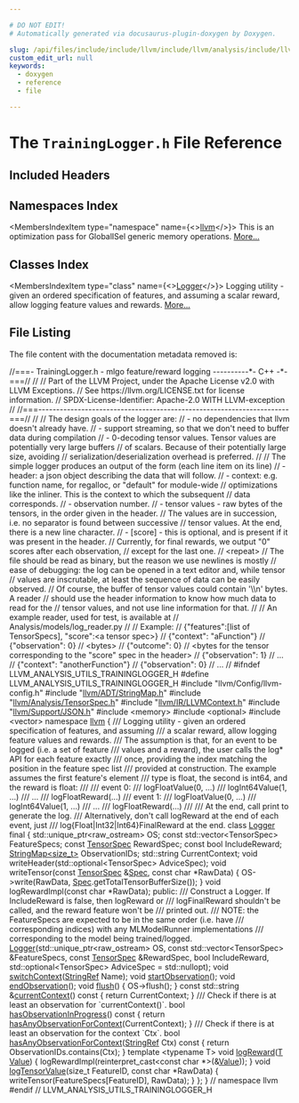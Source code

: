 ```yaml
---

# DO NOT EDIT!
# Automatically generated via docusaurus-plugin-doxygen by Doxygen.

slug: /api/files/include/include/llvm/include/llvm/analysis/include/llvm/analysis/utils/traininglogger-h
custom_edit_url: null
keywords:
  - doxygen
  - reference
  - file

---
```





# The `TrainingLogger.h` File Reference

<DoxygenPage pluginConfig={pluginConfig}>



## Included Headers

<IncludesList>
<IncludesListItem
  filePath="llvm/Config/llvm-config.h"
  permalink=""
  isLocal="true" />
<IncludesListItem
  filePath="llvm/ADT/StringMap.h"
  permalink="/docs/api/files/include/include/llvm/include/llvm/adt/stringmap-h"
  isLocal="true" />
<IncludesListItem
  filePath="llvm/Analysis/TensorSpec.h"
  permalink="/docs/api/files/include/include/llvm/include/llvm/analysis/tensorspec-h"
  isLocal="true" />
<IncludesListItem
  filePath="llvm/IR/LLVMContext.h"
  permalink="/docs/api/files/include/include/llvm/include/llvm/ir/llvmcontext-h"
  isLocal="true" />
<IncludesListItem
  filePath="llvm/Support/JSON.h"
  permalink="/docs/api/files/include/include/llvm/include/llvm/support/json-h"
  isLocal="true" />
<IncludesListItem
  filePath="memory"
  permalink=""
  isLocal="false" />
<IncludesListItem
  filePath="optional"
  permalink=""
  isLocal="false" />
<IncludesListItem
  filePath="vector"
  permalink=""
  isLocal="false" />
</IncludesList>

## Namespaces Index

<MembersIndex>

<MembersIndexItem
  type="namespace"
  name={<><a href="/docs/api/namespaces/llvm">llvm</a></>}>
This is an optimization pass for GlobalISel generic memory operations. <a href="/docs/api/namespaces/llvm/#details">More...</a>
</MembersIndexItem>

</MembersIndex>

## Classes Index

<MembersIndex>

<MembersIndexItem
  type="class"
  name={<><a href="/docs/api/classes/llvm/logger">Logger</a></>}>
Logging utility - given an ordered specification of features, and assuming a scalar reward, allow logging feature values and rewards. <a href="/docs/api/classes/llvm/logger/#details">More...</a>
</MembersIndexItem>

</MembersIndex>


## File Listing

The file content with the documentation metadata removed is:

<ProgramListing>

<Link id="l00001" /><CodeLine lineNumber="1"><Highlight kind="comment">//===- TrainingLogger.h - mlgo feature/reward logging  ----------&#42;- C++ -&#42;-===//</Highlight><Highlight kind="normal"></Highlight></CodeLine>
<Link id="l00002" /><CodeLine lineNumber="2"><Highlight kind="normal"></Highlight><Highlight kind="comment">//</Highlight><Highlight kind="normal"></Highlight></CodeLine>
<Link id="l00003" /><CodeLine lineNumber="3"><Highlight kind="normal"></Highlight><Highlight kind="comment">// Part of the LLVM Project, under the Apache License v2.0 with LLVM Exceptions.</Highlight><Highlight kind="normal"></Highlight></CodeLine>
<Link id="l00004" /><CodeLine lineNumber="4"><Highlight kind="normal"></Highlight><Highlight kind="comment">// See https://llvm.org/LICENSE.txt for license information.</Highlight><Highlight kind="normal"></Highlight></CodeLine>
<Link id="l00005" /><CodeLine lineNumber="5"><Highlight kind="normal"></Highlight><Highlight kind="comment">// SPDX-License-Identifier: Apache-2.0 WITH LLVM-exception</Highlight><Highlight kind="normal"></Highlight></CodeLine>
<Link id="l00006" /><CodeLine lineNumber="6"><Highlight kind="normal"></Highlight><Highlight kind="comment">//</Highlight><Highlight kind="normal"></Highlight></CodeLine>
<Link id="l00007" /><CodeLine lineNumber="7"><Highlight kind="normal"></Highlight><Highlight kind="comment">//===----------------------------------------------------------------------===//</Highlight><Highlight kind="normal"></Highlight></CodeLine>
<Link id="l00008" /><CodeLine lineNumber="8"><Highlight kind="normal"></Highlight><Highlight kind="comment">//</Highlight><Highlight kind="normal"></Highlight></CodeLine>
<Link id="l00009" /><CodeLine lineNumber="9"><Highlight kind="normal"></Highlight><Highlight kind="comment">// The design goals of the logger are:</Highlight><Highlight kind="normal"></Highlight></CodeLine>
<Link id="l00010" /><CodeLine lineNumber="10"><Highlight kind="normal"></Highlight><Highlight kind="comment">// - no dependencies that llvm doesn&#39;t already have.</Highlight><Highlight kind="normal"></Highlight></CodeLine>
<Link id="l00011" /><CodeLine lineNumber="11"><Highlight kind="normal"></Highlight><Highlight kind="comment">// - support streaming, so that we don&#39;t need to buffer data during compilation</Highlight><Highlight kind="normal"></Highlight></CodeLine>
<Link id="l00012" /><CodeLine lineNumber="12"><Highlight kind="normal"></Highlight><Highlight kind="comment">// - 0-decoding tensor values. Tensor values are potentially very large buffers</Highlight><Highlight kind="normal"></Highlight></CodeLine>
<Link id="l00013" /><CodeLine lineNumber="13"><Highlight kind="normal"></Highlight><Highlight kind="comment">// of scalars. Because of their potentially large size, avoiding</Highlight><Highlight kind="normal"></Highlight></CodeLine>
<Link id="l00014" /><CodeLine lineNumber="14"><Highlight kind="normal"></Highlight><Highlight kind="comment">// serialization/deserialization overhead is preferred.</Highlight><Highlight kind="normal"></Highlight></CodeLine>
<Link id="l00015" /><CodeLine lineNumber="15"><Highlight kind="normal"></Highlight><Highlight kind="comment">//</Highlight><Highlight kind="normal"></Highlight></CodeLine>
<Link id="l00016" /><CodeLine lineNumber="16"><Highlight kind="normal"></Highlight><Highlight kind="comment">// The simple logger produces an output of the form (each line item on its line)</Highlight><Highlight kind="normal"></Highlight></CodeLine>
<Link id="l00017" /><CodeLine lineNumber="17"><Highlight kind="normal"></Highlight><Highlight kind="comment">// - header: a json object describing the data that will follow.</Highlight><Highlight kind="normal"></Highlight></CodeLine>
<Link id="l00018" /><CodeLine lineNumber="18"><Highlight kind="normal"></Highlight><Highlight kind="comment">// - context: e.g. function name, for regalloc, or &quot;default&quot; for module-wide</Highlight><Highlight kind="normal"></Highlight></CodeLine>
<Link id="l00019" /><CodeLine lineNumber="19"><Highlight kind="normal"></Highlight><Highlight kind="comment">// optimizations like the inliner. This is the context to which the subsequent</Highlight><Highlight kind="normal"></Highlight></CodeLine>
<Link id="l00020" /><CodeLine lineNumber="20"><Highlight kind="normal"></Highlight><Highlight kind="comment">// data corresponds.</Highlight><Highlight kind="normal"></Highlight></CodeLine>
<Link id="l00021" /><CodeLine lineNumber="21"><Highlight kind="normal"></Highlight><Highlight kind="comment">// - observation number.</Highlight><Highlight kind="normal"></Highlight></CodeLine>
<Link id="l00022" /><CodeLine lineNumber="22"><Highlight kind="normal"></Highlight><Highlight kind="comment">// - tensor values - raw bytes of the tensors, in the order given in the header.</Highlight><Highlight kind="normal"></Highlight></CodeLine>
<Link id="l00023" /><CodeLine lineNumber="23"><Highlight kind="normal"></Highlight><Highlight kind="comment">// The values are in succession, i.e. no separator is found between successive</Highlight><Highlight kind="normal"></Highlight></CodeLine>
<Link id="l00024" /><CodeLine lineNumber="24"><Highlight kind="normal"></Highlight><Highlight kind="comment">// tensor values. At the end, there is a new line character.</Highlight><Highlight kind="normal"></Highlight></CodeLine>
<Link id="l00025" /><CodeLine lineNumber="25"><Highlight kind="normal"></Highlight><Highlight kind="comment">// - &#91;score&#93; - this is optional, and is present if it was present in the header.</Highlight><Highlight kind="normal"></Highlight></CodeLine>
<Link id="l00026" /><CodeLine lineNumber="26"><Highlight kind="normal"></Highlight><Highlight kind="comment">// Currently, for final rewards, we output &quot;0&quot; scores after each observation,</Highlight><Highlight kind="normal"></Highlight></CodeLine>
<Link id="l00027" /><CodeLine lineNumber="27"><Highlight kind="normal"></Highlight><Highlight kind="comment">// except for the last one.</Highlight><Highlight kind="normal"></Highlight></CodeLine>
<Link id="l00028" /><CodeLine lineNumber="28"><Highlight kind="normal"></Highlight><Highlight kind="comment">// &lt;repeat&gt;</Highlight><Highlight kind="normal"></Highlight></CodeLine>
<Link id="l00029" /><CodeLine lineNumber="29"><Highlight kind="normal"></Highlight><Highlight kind="comment">// The file should be read as binary, but the reason we use newlines is mostly</Highlight><Highlight kind="normal"></Highlight></CodeLine>
<Link id="l00030" /><CodeLine lineNumber="30"><Highlight kind="normal"></Highlight><Highlight kind="comment">// ease of debugging: the log can be opened in a text editor and, while tensor</Highlight><Highlight kind="normal"></Highlight></CodeLine>
<Link id="l00031" /><CodeLine lineNumber="31"><Highlight kind="normal"></Highlight><Highlight kind="comment">// values are inscrutable, at least the sequence of data can be easily observed.</Highlight><Highlight kind="normal"></Highlight></CodeLine>
<Link id="l00032" /><CodeLine lineNumber="32"><Highlight kind="normal"></Highlight><Highlight kind="comment">// Of course, the buffer of tensor values could contain &#39;\\n&#39; bytes. A reader</Highlight><Highlight kind="normal"></Highlight></CodeLine>
<Link id="l00033" /><CodeLine lineNumber="33"><Highlight kind="normal"></Highlight><Highlight kind="comment">// should use the header information to know how much data to read for the</Highlight><Highlight kind="normal"></Highlight></CodeLine>
<Link id="l00034" /><CodeLine lineNumber="34"><Highlight kind="normal"></Highlight><Highlight kind="comment">// tensor values, and not use line information for that.</Highlight><Highlight kind="normal"></Highlight></CodeLine>
<Link id="l00035" /><CodeLine lineNumber="35"><Highlight kind="normal"></Highlight><Highlight kind="comment">//</Highlight><Highlight kind="normal"></Highlight></CodeLine>
<Link id="l00036" /><CodeLine lineNumber="36"><Highlight kind="normal"></Highlight><Highlight kind="comment">// An example reader, used for test, is available at</Highlight><Highlight kind="normal"></Highlight></CodeLine>
<Link id="l00037" /><CodeLine lineNumber="37"><Highlight kind="normal"></Highlight><Highlight kind="comment">// Analysis/models/log&#95;reader.py</Highlight><Highlight kind="normal"></Highlight></CodeLine>
<Link id="l00038" /><CodeLine lineNumber="38"><Highlight kind="normal"></Highlight><Highlight kind="comment">//</Highlight><Highlight kind="normal"></Highlight></CodeLine>
<Link id="l00039" /><CodeLine lineNumber="39"><Highlight kind="normal"></Highlight><Highlight kind="comment">// Example:</Highlight><Highlight kind="normal"></Highlight></CodeLine>
<Link id="l00040" /><CodeLine lineNumber="40"><Highlight kind="normal"></Highlight><Highlight kind="comment">// &#123;&quot;features&quot;:&#91;list of TensorSpecs&#93;, &quot;score&quot;:&lt;a tensor spec&gt;&#125;</Highlight><Highlight kind="normal"></Highlight></CodeLine>
<Link id="l00041" /><CodeLine lineNumber="41"><Highlight kind="normal"></Highlight><Highlight kind="comment">// &#123;&quot;context&quot;: &quot;aFunction&quot;&#125;</Highlight><Highlight kind="normal"></Highlight></CodeLine>
<Link id="l00042" /><CodeLine lineNumber="42"><Highlight kind="normal"></Highlight><Highlight kind="comment">// &#123;&quot;observation&quot;: 0&#125;</Highlight><Highlight kind="normal"></Highlight></CodeLine>
<Link id="l00043" /><CodeLine lineNumber="43"><Highlight kind="normal"></Highlight><Highlight kind="comment">// &lt;bytes&gt;</Highlight><Highlight kind="normal"></Highlight></CodeLine>
<Link id="l00044" /><CodeLine lineNumber="44"><Highlight kind="normal"></Highlight><Highlight kind="comment">// &#123;&quot;outcome&quot;: 0&#125;</Highlight><Highlight kind="normal"></Highlight></CodeLine>
<Link id="l00045" /><CodeLine lineNumber="45"><Highlight kind="normal"></Highlight><Highlight kind="comment">// &lt;bytes for the tensor corresponding to the &quot;score&quot; spec in the header&gt;</Highlight><Highlight kind="normal"></Highlight></CodeLine>
<Link id="l00046" /><CodeLine lineNumber="46"><Highlight kind="normal"></Highlight><Highlight kind="comment">// &#123;&quot;observation&quot;: 1&#125;</Highlight><Highlight kind="normal"></Highlight></CodeLine>
<Link id="l00047" /><CodeLine lineNumber="47"><Highlight kind="normal"></Highlight><Highlight kind="comment">// ...</Highlight><Highlight kind="normal"></Highlight></CodeLine>
<Link id="l00048" /><CodeLine lineNumber="48"><Highlight kind="normal"></Highlight><Highlight kind="comment">// &#123;&quot;context&quot;: &quot;anotherFunction&quot;&#125;</Highlight><Highlight kind="normal"></Highlight></CodeLine>
<Link id="l00049" /><CodeLine lineNumber="49"><Highlight kind="normal"></Highlight><Highlight kind="comment">// &#123;&quot;observation&quot;: 0&#125;</Highlight><Highlight kind="normal"></Highlight></CodeLine>
<Link id="l00050" /><CodeLine lineNumber="50"><Highlight kind="normal"></Highlight><Highlight kind="comment">// ...</Highlight><Highlight kind="normal"></Highlight></CodeLine>
<Link id="l00051" /><CodeLine lineNumber="51"><Highlight kind="normal"></Highlight><Highlight kind="comment">//</Highlight><Highlight kind="normal"></Highlight></CodeLine>
<Link id="l00052" /><CodeLine lineNumber="52"><Highlight kind="normal"></Highlight></CodeLine>
<Link id="l00053" /><CodeLine lineNumber="53"><Highlight kind="normal"></Highlight><Highlight kind="preprocessor">#ifndef LLVM&#95;ANALYSIS&#95;UTILS&#95;TRAININGLOGGER&#95;H</Highlight><Highlight kind="normal"></Highlight></CodeLine>
<Link id="l00054" /><CodeLine lineNumber="54"><Highlight kind="normal"></Highlight><Highlight kind="preprocessor">#define LLVM&#95;ANALYSIS&#95;UTILS&#95;TRAININGLOGGER&#95;H</Highlight><Highlight kind="normal"></Highlight></CodeLine>
<Link id="l00055" /><CodeLine lineNumber="55"><Highlight kind="normal"></Highlight></CodeLine>
<Link id="l00056" /><CodeLine lineNumber="56"><Highlight kind="normal"></Highlight><Highlight kind="preprocessor">#include &quot;llvm/Config/llvm-config.h&quot;</Highlight><Highlight kind="normal"></Highlight></CodeLine>
<Link id="l00057" /><CodeLine lineNumber="57"><Highlight kind="normal"></Highlight></CodeLine>
<Link id="l00058" /><CodeLine lineNumber="58"><Highlight kind="normal"></Highlight><Highlight kind="preprocessor">#include &quot;<a href="/docs/api/files/include/include/llvm/include/llvm/adt/stringmap-h">llvm/ADT/StringMap.h</a>&quot;</Highlight><Highlight kind="normal"></Highlight></CodeLine>
<Link id="l00059" /><CodeLine lineNumber="59"><Highlight kind="normal"></Highlight><Highlight kind="preprocessor">#include &quot;<a href="/docs/api/files/include/include/llvm/include/llvm/analysis/tensorspec-h">llvm/Analysis/TensorSpec.h</a>&quot;</Highlight><Highlight kind="normal"></Highlight></CodeLine>
<Link id="l00060" /><CodeLine lineNumber="60"><Highlight kind="normal"></Highlight><Highlight kind="preprocessor">#include &quot;<a href="/docs/api/files/include/include/llvm/include/llvm/ir/llvmcontext-h">llvm/IR/LLVMContext.h</a>&quot;</Highlight><Highlight kind="normal"></Highlight></CodeLine>
<Link id="l00061" /><CodeLine lineNumber="61"><Highlight kind="normal"></Highlight><Highlight kind="preprocessor">#include &quot;<a href="/docs/api/files/include/include/llvm/include/llvm/support/json-h">llvm/Support/JSON.h</a>&quot;</Highlight><Highlight kind="normal"></Highlight></CodeLine>
<Link id="l00062" /><CodeLine lineNumber="62"><Highlight kind="normal"></Highlight></CodeLine>
<Link id="l00063" /><CodeLine lineNumber="63"><Highlight kind="normal"></Highlight><Highlight kind="preprocessor">#include &lt;memory&gt;</Highlight><Highlight kind="normal"></Highlight></CodeLine>
<Link id="l00064" /><CodeLine lineNumber="64"><Highlight kind="normal"></Highlight><Highlight kind="preprocessor">#include &lt;optional&gt;</Highlight><Highlight kind="normal"></Highlight></CodeLine>
<Link id="l00065" /><CodeLine lineNumber="65"><Highlight kind="normal"></Highlight><Highlight kind="preprocessor">#include &lt;vector&gt;</Highlight><Highlight kind="normal"></Highlight></CodeLine>
<Link id="l00066" /><CodeLine lineNumber="66"><Highlight kind="normal"></Highlight></CodeLine>
<Link id="l00067" /><CodeLine lineNumber="67"><Highlight kind="normal"></Highlight><Highlight kind="keyword">namespace </Highlight><Highlight kind="normal"><a href="/docs/api/namespaces/llvm">llvm</a> &#123;</Highlight></CodeLine>
<Link id="l00068" /><CodeLine lineNumber="68"><Highlight kind="normal"></Highlight><Highlight kind="comment"></Highlight></CodeLine>
<Link id="l00069" /><CodeLine lineNumber="69"><Highlight kind="comment">/// Logging utility - given an ordered specification of features, and assuming</Highlight></CodeLine>
<Link id="l00070" /><CodeLine lineNumber="70"><Highlight kind="comment">/// a scalar reward, allow logging feature values and rewards.</Highlight></CodeLine>
<Link id="l00071" /><CodeLine lineNumber="71"><Highlight kind="comment">/// The assumption is that, for an event to be logged (i.e. a set of feature</Highlight></CodeLine>
<Link id="l00072" /><CodeLine lineNumber="72"><Highlight kind="comment">/// values and a reward), the user calls the log&#42; API for each feature exactly</Highlight></CodeLine>
<Link id="l00073" /><CodeLine lineNumber="73"><Highlight kind="comment">/// once, providing the index matching the position in the feature spec list</Highlight></CodeLine>
<Link id="l00074" /><CodeLine lineNumber="74"><Highlight kind="comment">/// provided at construction. The example assumes the first feature&#39;s element</Highlight></CodeLine>
<Link id="l00075" /><CodeLine lineNumber="75"><Highlight kind="comment">/// type is float, the second is int64, and the reward is float:</Highlight></CodeLine>
<Link id="l00076" /><CodeLine lineNumber="76"><Highlight kind="comment">///</Highlight></CodeLine>
<Link id="l00077" /><CodeLine lineNumber="77"><Highlight kind="comment">/// event 0:</Highlight></CodeLine>
<Link id="l00078" /><CodeLine lineNumber="78"><Highlight kind="comment">///   logFloatValue(0, ...)</Highlight></CodeLine>
<Link id="l00079" /><CodeLine lineNumber="79"><Highlight kind="comment">///   logInt64Value(1, ...)</Highlight></CodeLine>
<Link id="l00080" /><CodeLine lineNumber="80"><Highlight kind="comment">///   ...</Highlight></CodeLine>
<Link id="l00081" /><CodeLine lineNumber="81"><Highlight kind="comment">///   logFloatReward(...)</Highlight></CodeLine>
<Link id="l00082" /><CodeLine lineNumber="82"><Highlight kind="comment">/// event 1:</Highlight></CodeLine>
<Link id="l00083" /><CodeLine lineNumber="83"><Highlight kind="comment">///   logFloatValue(0, ...)</Highlight></CodeLine>
<Link id="l00084" /><CodeLine lineNumber="84"><Highlight kind="comment">///   logInt64Value(1, ...)</Highlight></CodeLine>
<Link id="l00085" /><CodeLine lineNumber="85"><Highlight kind="comment">///   ...</Highlight></CodeLine>
<Link id="l00086" /><CodeLine lineNumber="86"><Highlight kind="comment">///   logFloatReward(...)</Highlight></CodeLine>
<Link id="l00087" /><CodeLine lineNumber="87"><Highlight kind="comment">///</Highlight></CodeLine>
<Link id="l00088" /><CodeLine lineNumber="88"><Highlight kind="comment">/// At the end, call print to generate the log.</Highlight></CodeLine>
<Link id="l00089" /><CodeLine lineNumber="89"><Highlight kind="comment">/// Alternatively, don&#39;t call logReward at the end of each event, just</Highlight></CodeLine>
<Link id="l00090" /><CodeLine lineNumber="90"><Highlight kind="comment">/// log&#123;Float|Int32|Int64&#125;FinalReward at the end.</Highlight><Highlight kind="normal"></Highlight></CodeLine>
<Link id="l00091" /><CodeLine lineNumber="91" lineLink="/docs/api/classes/llvm/logger"><Highlight kind="normal"></Highlight><Highlight kind="keyword">class </Highlight><Highlight kind="normal"><a href="/docs/api/classes/llvm/logger/#afa8b89d00af0e306a92b7e9c9d5bc681">Logger</a> final &#123;</Highlight></CodeLine>
<Link id="l00092" /><CodeLine lineNumber="92"><Highlight kind="normal">  std::unique&#95;ptr&lt;raw&#95;ostream&gt; OS;</Highlight></CodeLine>
<Link id="l00093" /><CodeLine lineNumber="93"><Highlight kind="normal">  </Highlight><Highlight kind="keyword">const</Highlight><Highlight kind="normal"> std::vector&lt;TensorSpec&gt; FeatureSpecs;</Highlight></CodeLine>
<Link id="l00094" /><CodeLine lineNumber="94"><Highlight kind="normal">  </Highlight><Highlight kind="keyword">const</Highlight><Highlight kind="normal"> <a href="/docs/api/classes/llvm/tensorspec">TensorSpec</a> RewardSpec;</Highlight></CodeLine>
<Link id="l00095" /><CodeLine lineNumber="95"><Highlight kind="normal">  </Highlight><Highlight kind="keyword">const</Highlight><Highlight kind="normal"> </Highlight><Highlight kind="keywordtype">bool</Highlight><Highlight kind="normal"> IncludeReward;</Highlight></CodeLine>
<Link id="l00096" /><CodeLine lineNumber="96"><Highlight kind="normal">  <a href="/docs/api/classes/llvm/stringmap">StringMap&lt;size&#95;t&gt;</a> ObservationIDs;</Highlight></CodeLine>
<Link id="l00097" /><CodeLine lineNumber="97"><Highlight kind="normal">  std::string CurrentContext;</Highlight></CodeLine>
<Link id="l00098" /><CodeLine lineNumber="98"><Highlight kind="normal"></Highlight></CodeLine>
<Link id="l00099" /><CodeLine lineNumber="99"><Highlight kind="normal">  </Highlight><Highlight kind="keywordtype">void</Highlight><Highlight kind="normal"> writeHeader(std::optional&lt;TensorSpec&gt; AdviceSpec);</Highlight></CodeLine>
<Link id="l00100" /><CodeLine lineNumber="100"><Highlight kind="normal">  </Highlight><Highlight kind="keywordtype">void</Highlight><Highlight kind="normal"> writeTensor(</Highlight><Highlight kind="keyword">const</Highlight><Highlight kind="normal"> <a href="/docs/api/classes/llvm/tensorspec">TensorSpec</a> &amp;<a href="/docs/api/structs/llvm/spec">Spec</a>, </Highlight><Highlight kind="keyword">const</Highlight><Highlight kind="normal"> </Highlight><Highlight kind="keywordtype">char</Highlight><Highlight kind="normal"> &#42;RawData) &#123;</Highlight></CodeLine>
<Link id="l00101" /><CodeLine lineNumber="101"><Highlight kind="normal">    OS-&gt;write(RawData, <a href="/docs/api/structs/llvm/spec">Spec</a>.getTotalTensorBufferSize());</Highlight></CodeLine>
<Link id="l00102" /><CodeLine lineNumber="102"><Highlight kind="normal">  &#125;</Highlight></CodeLine>
<Link id="l00103" /><CodeLine lineNumber="103"><Highlight kind="normal">  </Highlight><Highlight kind="keywordtype">void</Highlight><Highlight kind="normal"> logRewardImpl(</Highlight><Highlight kind="keyword">const</Highlight><Highlight kind="normal"> </Highlight><Highlight kind="keywordtype">char</Highlight><Highlight kind="normal"> &#42;RawData);</Highlight></CodeLine>
<Link id="l00104" /><CodeLine lineNumber="104"><Highlight kind="normal"></Highlight></CodeLine>
<Link id="l00105" /><CodeLine lineNumber="105"><Highlight kind="normal"></Highlight><Highlight kind="keyword">public</Highlight><Highlight kind="normal">:</Highlight><Highlight kind="comment"></Highlight></CodeLine>
<Link id="l00106" /><CodeLine lineNumber="106"><Highlight kind="comment">  /// Construct a Logger. If IncludeReward is false, then logReward or</Highlight></CodeLine>
<Link id="l00107" /><CodeLine lineNumber="107"><Highlight kind="comment">  /// logFinalReward shouldn&#39;t be called, and the reward feature won&#39;t be</Highlight></CodeLine>
<Link id="l00108" /><CodeLine lineNumber="108"><Highlight kind="comment">  /// printed out.</Highlight></CodeLine>
<Link id="l00109" /><CodeLine lineNumber="109"><Highlight kind="comment">  /// NOTE: the FeatureSpecs are expected to be in the same order (i.e. have</Highlight></CodeLine>
<Link id="l00110" /><CodeLine lineNumber="110"><Highlight kind="comment">  /// corresponding indices) with any MLModelRunner implementations</Highlight></CodeLine>
<Link id="l00111" /><CodeLine lineNumber="111"><Highlight kind="comment">  /// corresponding to the model being trained/logged.</Highlight><Highlight kind="normal"></Highlight></CodeLine>
<Link id="l00112" /><CodeLine lineNumber="112"><Highlight kind="normal">  <a href="/docs/api/classes/llvm/logger/#afa8b89d00af0e306a92b7e9c9d5bc681">Logger</a>(std::unique&#95;ptr&lt;raw&#95;ostream&gt; OS,</Highlight></CodeLine>
<Link id="l00113" /><CodeLine lineNumber="113"><Highlight kind="normal">         </Highlight><Highlight kind="keyword">const</Highlight><Highlight kind="normal"> std::vector&lt;TensorSpec&gt; &amp;FeatureSpecs,</Highlight></CodeLine>
<Link id="l00114" /><CodeLine lineNumber="114"><Highlight kind="normal">         </Highlight><Highlight kind="keyword">const</Highlight><Highlight kind="normal"> <a href="/docs/api/classes/llvm/tensorspec">TensorSpec</a> &amp;RewardSpec, </Highlight><Highlight kind="keywordtype">bool</Highlight><Highlight kind="normal"> IncludeReward,</Highlight></CodeLine>
<Link id="l00115" /><CodeLine lineNumber="115"><Highlight kind="normal">         std::optional&lt;TensorSpec&gt; AdviceSpec = std::nullopt);</Highlight></CodeLine>
<Link id="l00116" /><CodeLine lineNumber="116"><Highlight kind="normal"></Highlight></CodeLine>
<Link id="l00117" /><CodeLine lineNumber="117"><Highlight kind="normal">  </Highlight><Highlight kind="keywordtype">void</Highlight><Highlight kind="normal"> <a href="/docs/api/classes/llvm/logger/#a9be20507499a9a17d9e77ce1ba2cf330">switchContext</a>(<a href="/docs/api/classes/llvm/stringref">StringRef</a> Name);</Highlight></CodeLine>
<Link id="l00118" /><CodeLine lineNumber="118"><Highlight kind="normal">  </Highlight><Highlight kind="keywordtype">void</Highlight><Highlight kind="normal"> <a href="/docs/api/classes/llvm/logger/#a6ca977785c8d33e0e44f0b25d3756f74">startObservation</a>();</Highlight></CodeLine>
<Link id="l00119" /><CodeLine lineNumber="119"><Highlight kind="normal">  </Highlight><Highlight kind="keywordtype">void</Highlight><Highlight kind="normal"> <a href="/docs/api/classes/llvm/logger/#ac1150afbe88be53f26045917d074b304">endObservation</a>();</Highlight></CodeLine>
<Link id="l00120" /><CodeLine lineNumber="120" lineLink="/docs/api/classes/llvm/logger/#ada35dca57bfd0bce4879fb3ba8c61014"><Highlight kind="normal">  </Highlight><Highlight kind="keywordtype">void</Highlight><Highlight kind="normal"> <a href="/docs/api/classes/llvm/logger/#ada35dca57bfd0bce4879fb3ba8c61014">flush</a>() &#123; OS-&gt;flush(); &#125;</Highlight></CodeLine>
<Link id="l00121" /><CodeLine lineNumber="121"><Highlight kind="normal"></Highlight></CodeLine>
<Link id="l00122" /><CodeLine lineNumber="122" lineLink="/docs/api/classes/llvm/logger/#ac886a0d14183ddb3f3360be5195e164e"><Highlight kind="normal">  </Highlight><Highlight kind="keyword">const</Highlight><Highlight kind="normal"> std::string &amp;<a href="/docs/api/classes/llvm/logger/#ac886a0d14183ddb3f3360be5195e164e">currentContext</a>()</Highlight><Highlight kind="keyword"> const </Highlight><Highlight kind="normal">&#123; </Highlight><Highlight kind="keywordflow">return</Highlight><Highlight kind="normal"> CurrentContext; &#125;</Highlight></CodeLine>
<Link id="l00123" /><CodeLine lineNumber="123"><Highlight kind="normal"></Highlight><Highlight kind="comment"></Highlight></CodeLine>
<Link id="l00124" /><CodeLine lineNumber="124"><Highlight kind="comment">  /// Check if there is at least an observation for &#96;currentContext()&#96;.</Highlight><Highlight kind="normal"></Highlight></CodeLine>
<Link id="l00125" /><CodeLine lineNumber="125" lineLink="/docs/api/classes/llvm/logger/#a76e0a28d9382a99bda4f3c805db3092e"><Highlight kind="normal">  </Highlight><Highlight kind="keywordtype">bool</Highlight><Highlight kind="normal"> <a href="/docs/api/classes/llvm/logger/#a76e0a28d9382a99bda4f3c805db3092e">hasObservationInProgress</a>()</Highlight><Highlight kind="keyword"> const </Highlight><Highlight kind="normal">&#123;</Highlight></CodeLine>
<Link id="l00126" /><CodeLine lineNumber="126"><Highlight kind="normal">    </Highlight><Highlight kind="keywordflow">return</Highlight><Highlight kind="normal"> <a href="/docs/api/classes/llvm/logger/#a175d88a766f69edfa7dee7613dee3cc2">hasAnyObservationForContext</a>(CurrentContext);</Highlight></CodeLine>
<Link id="l00127" /><CodeLine lineNumber="127"><Highlight kind="normal">  &#125;</Highlight></CodeLine>
<Link id="l00128" /><CodeLine lineNumber="128"><Highlight kind="normal"></Highlight><Highlight kind="comment"></Highlight></CodeLine>
<Link id="l00129" /><CodeLine lineNumber="129"><Highlight kind="comment">  /// Check if there is at least an observation for the context &#96;Ctx&#96;.</Highlight><Highlight kind="normal"></Highlight></CodeLine>
<Link id="l00130" /><CodeLine lineNumber="130" lineLink="/docs/api/classes/llvm/logger/#a175d88a766f69edfa7dee7613dee3cc2"><Highlight kind="normal">  </Highlight><Highlight kind="keywordtype">bool</Highlight><Highlight kind="normal"> <a href="/docs/api/classes/llvm/logger/#a175d88a766f69edfa7dee7613dee3cc2">hasAnyObservationForContext</a>(<a href="/docs/api/classes/llvm/stringref">StringRef</a> Ctx)</Highlight><Highlight kind="keyword"> const </Highlight><Highlight kind="normal">&#123;</Highlight></CodeLine>
<Link id="l00131" /><CodeLine lineNumber="131"><Highlight kind="normal">    </Highlight><Highlight kind="keywordflow">return</Highlight><Highlight kind="normal"> ObservationIDs.contains(Ctx);</Highlight></CodeLine>
<Link id="l00132" /><CodeLine lineNumber="132"><Highlight kind="normal">  &#125;</Highlight></CodeLine>
<Link id="l00133" /><CodeLine lineNumber="133"><Highlight kind="normal"></Highlight></CodeLine>
<Link id="l00134" /><CodeLine lineNumber="134" lineLink="/docs/api/classes/llvm/logger/#ab771ca9f78851aaf45626a6669c77060"><Highlight kind="normal">  </Highlight><Highlight kind="keyword">template</Highlight><Highlight kind="normal"> &lt;</Highlight><Highlight kind="keyword">typename</Highlight><Highlight kind="normal"> T&gt; </Highlight><Highlight kind="keywordtype">void</Highlight><Highlight kind="normal"> <a href="/docs/api/classes/llvm/logger/#ab771ca9f78851aaf45626a6669c77060">logReward</a>(<a href="/docs/api/files/lib/lib/target/lib/target/mips/mips16isellowering-cpp/#a0acb682b8260ab1c60b918599864e2e5">T</a> <a href="/docs/api/classes/llvm/value">Value</a>) &#123;</Highlight></CodeLine>
<Link id="l00135" /><CodeLine lineNumber="135"><Highlight kind="normal">    logRewardImpl(</Highlight><Highlight kind="keyword">reinterpret&#95;cast&lt;</Highlight><Highlight kind="keyword">const </Highlight><Highlight kind="keywordtype">char</Highlight><Highlight kind="normal"> &#42;</Highlight><Highlight kind="keyword">&gt;</Highlight><Highlight kind="normal">(&amp;<a href="/docs/api/classes/llvm/value">Value</a>));</Highlight></CodeLine>
<Link id="l00136" /><CodeLine lineNumber="136"><Highlight kind="normal">  &#125;</Highlight></CodeLine>
<Link id="l00137" /><CodeLine lineNumber="137"><Highlight kind="normal"></Highlight></CodeLine>
<Link id="l00138" /><CodeLine lineNumber="138" lineLink="/docs/api/classes/llvm/logger/#ac1834740beff0f2fd287cc9a5b174178"><Highlight kind="normal">  </Highlight><Highlight kind="keywordtype">void</Highlight><Highlight kind="normal"> <a href="/docs/api/classes/llvm/logger/#ac1834740beff0f2fd287cc9a5b174178">logTensorValue</a>(</Highlight><Highlight kind="keywordtype">size&#95;t</Highlight><Highlight kind="normal"> FeatureID, </Highlight><Highlight kind="keyword">const</Highlight><Highlight kind="normal"> </Highlight><Highlight kind="keywordtype">char</Highlight><Highlight kind="normal"> &#42;RawData) &#123;</Highlight></CodeLine>
<Link id="l00139" /><CodeLine lineNumber="139"><Highlight kind="normal">    writeTensor(FeatureSpecs&#91;FeatureID&#93;, RawData);</Highlight></CodeLine>
<Link id="l00140" /><CodeLine lineNumber="140"><Highlight kind="normal">  &#125;</Highlight></CodeLine>
<Link id="l00141" /><CodeLine lineNumber="141"><Highlight kind="normal">&#125;;</Highlight></CodeLine>
<Link id="l00142" /><CodeLine lineNumber="142"><Highlight kind="normal"></Highlight></CodeLine>
<Link id="l00143" /><CodeLine lineNumber="143"><Highlight kind="normal">&#125; </Highlight><Highlight kind="comment">// namespace llvm</Highlight><Highlight kind="normal"></Highlight></CodeLine>
<Link id="l00144" /><CodeLine lineNumber="144"><Highlight kind="normal"></Highlight><Highlight kind="preprocessor">#endif </Highlight><Highlight kind="comment">// LLVM&#95;ANALYSIS&#95;UTILS&#95;TRAININGLOGGER&#95;H</Highlight><Highlight kind="normal"></Highlight></CodeLine>

</ProgramListing>


</DoxygenPage>
